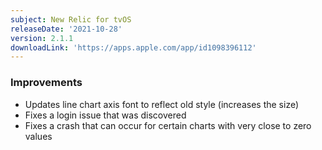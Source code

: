 ```yaml
---
subject: New Relic for tvOS
releaseDate: '2021-10-28'
version: 2.1.1
downloadLink: 'https://apps.apple.com/app/id1098396112'
---
```


### Improvements

* Updates line chart axis font to reflect old style (increases the size)
* Fixes a login issue that was discovered
* Fixes a crash that can occur for certain charts with very close to zero values
